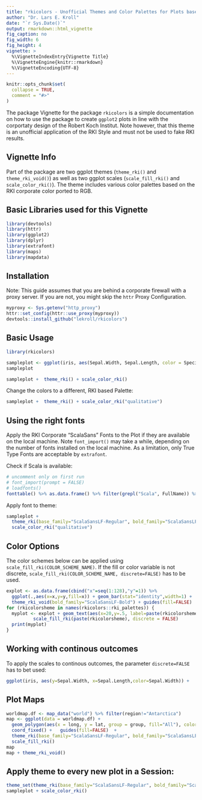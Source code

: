 ---
title: "rkicolors - Unofficial Themes and Color Palettes for Plots based on the RKI Corporate Designs for R and ggplot2"
author: "Dr. Lars E. Kroll"
date: "`r Sys.Date()`"
output: rmarkdown::html_vignette
fig_caption: no
fig_width: 6 
fig_height: 4 
vignette: >
  %\VignetteIndexEntry{Vignette Title}
  %\VignetteEngine{knitr::rmarkdown}
  %\VignetteEncoding{UTF-8}
---

```{r setup, include = FALSE}
knitr::opts_chunk$set(
  collapse = TRUE,
  comment = "#>"
)
```

The package Vignette for the package `rkicolors` is a simple documentation on how to use the package to create `ggplot2` plots in line with the corportaty design of the Robert Koch Institut. Note however, that this theme is an unofficial application of the RKI Style  and must not be used to fake RKI results. 

## Vignette Info

Part of the package are two ggplot themes (`theme_rki()` and `theme_rki_void()`) as well as two ggplot scales (`scale_fill_rki()` and `scale_color_rki()`). The theme includes various color palettes based on the RKI corporate color ported to RGB. 


## Basic Libraries used for this Vignette

```{r, warning=FALSE}
library(devtools)
library(httr)
library(ggplot2)
library(dplyr)
library(extrafont)
library(maps)
library(mapdata)
```


## Installation

Note: This guide assumes that you are behind a corporate firewall with a proxy server. If you are not, you might skip the `httr` Proxy Configuration.

```{r, eval=FALSE}
myproxy <- Sys.getenv("http_proxy")
httr::set_config(httr::use_proxy(myproxy))
devtools::install_github("lekroll/rkicolors")
```

## Basic Usage
```{r, warning=FALSE}
library(rkicolors)
```

```{r,  fig.height = 4, fig.width = 6, fig.align ="left"}
sampleplot <- ggplot(iris, aes(Sepal.Width, Sepal.Length, color = Species)) +   geom_point() 
sampleplot
```


```{r,   fig.height = 4, fig.width = 6, fig.align ="left"}
sampleplot +  theme_rki() + scale_color_rki()
```
Change the colors to a different, RKI based Palette:
```{r,  fig.height = 4, fig.width = 6, fig.align ="left"}
sampleplot +  theme_rki() + scale_color_rki("qualitative")
```

## Using the right fonts
Apply the RKI Corporate "ScalaSans" Fonts to the Plot if they are available on the local machine. Note `font_import()` may take a while, depending on the number of fonts installed on the local machine. As a limitation, only True Type Fonts are acceptable by `extrafont`. 

Check if Scala is available:
```{r, warning=FALSE}
# uncomment only on first run
# font_import(prompt = FALSE) 
# loadfonts() 
fonttable() %>% as.data.frame() %>% filter(grepl("Scala", FullName)) %>% select(FamilyName,FullName,Bold,Italic,Symbol)
```

Apply font to theme:

```{r,   fig.height = 4, fig.width = 6, fig.align ="left"}
sampleplot +  
  theme_rki(base_family="ScalaSansLF-Regular", bold_family="ScalaSansLF-Bold", base_size = 10) + 
  scale_color_rki("qualitative")
```

## Color Options
The color schemes below can be applied using `scale_fill_rki(COLOR_SCHEME_NAME)`. If the fill or color variable is not discrete, `scale_fill_rki(COLOR_SCHEME_NAME, discrete=FALSE)` has to be used.


```{r,  fig.height = 1, fig.width = 6, fig.align ="left", echo=FALSE}
explot <- as.data.frame(cbind("x"=seq(1:128),"y"=1)) %>%
  ggplot(.,aes(x=x,y=y,fill=x)) + geom_bar(stat="identity",width=1) + 
  theme_rki_void(bold_family="ScalaSansLF-Bold") + guides(fill=FALSE)
for (rkicolorsheme in names(rkicolors::rki_palettes)) {
  myplot <- explot + geom_text(aes(x=20,y=.5, label=paste(rkicolorsheme)),size=4,hjust="left",color="white") + 
          scale_fill_rki(paste(rkicolorsheme), discrete = FALSE)
  print(myplot)
}
```

## Working with continous outcomes
To apply the scales to continous outcomes, the parameter `discrete=FALSE` has to bet used:
```{r,  fig.height = 4, fig.width = 6, fig.align ="left"}
ggplot(iris, aes(y=Sepal.Width, x=Sepal.Length,color=Sepal.Width)) +   geom_jitter(size=3) +  guides(color=FALSE)+theme_rki(base_family = "ScalaSansLF-Regular",bold_family = "ScalaSansLF-Bold") + scale_color_rki("bluered",discrete=FALSE) + facet_grid(cols = vars(Species))
```



## Plot Maps
```{r ,fig.height = 4, fig.width = 6, fig.align ="left", warning=FALSE}
worldmap.df <- map_data("world") %>% filter(region!="Antarctica")
map <- ggplot(data = worldmap.df) + 
  geom_polygon(aes(x = long, y = lat, group = group, fill="All"), color = "white") + 
  coord_fixed() +   guides(fill=FALSE)  + 
  theme_rki(base_family="ScalaSansLF-Regular", bold_family="ScalaSansLF-Bold", base_size = 10) + 
  scale_fill_rki()
map
map + theme_rki_void()
```


## Apply theme to every new plot in a Session:
```{r,   fig.height = 4, fig.width = 6, fig.align ="left"}
theme_set(theme_rki(base_family="ScalaSansLF-Regular", bold_family="ScalaSansLF-Bold", base_size = 10))
sampleplot + scale_color_rki()
```
